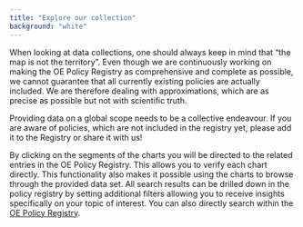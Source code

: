 ```yaml
---
title: "Explore our collection"
background: "white"
---
```


When looking at data collections, one should always keep in mind that “the map is not the territory”. Even though we are continuously working on making the OE Policy Registry as comprehensive and complete as possible, we cannot guarantee that all currently existing policies are actually included. We are therefore dealing with approximations, which are as precise as possible but not with scientific truth.

Providing data on a global scope needs to be a collective endeavour. If you are aware of policies, which are not included in the registry yet, please add it to the Registry or share it with us!

By clicking on the segments of the charts you will be directed to the related entries in the OE Policy Registry. This allows you to verify each chart directly. This functionality also makes it possible using the charts to browse through the provided data set. All search results can be drilled down in the policy registry by setting additional filters allowing you to receive insights specifically on your topic of interest. You can also directly search within the [OE Policy Registry](https://oerworldmap.org/resource/?filter.about.%40type=%22Policy%22).